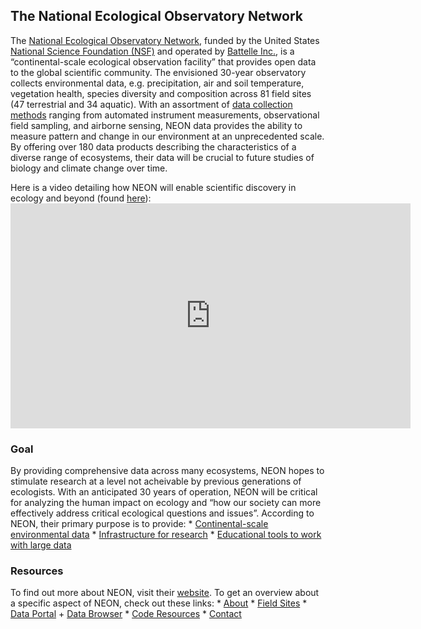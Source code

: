 ## The National Ecological Observatory Network

The <a href='https://www.neonscience.org/' target='_blank'>National Ecological Observatory Network</a>,  funded by the United States <a href='https://nsf.gov' target='_blank'>National Science Foundation (NSF)</a> and operated by <a href='https://www.battelle.org/' target='_blank'>Battelle Inc.</a>, is a "continental-scale ecological observation facility" that provides open data to the global scientific community. The envisioned 30-year observatory collects environmental data, e.g. precipitation, air and soil temperature, vegetation health, species diversity and composition across 81 field sites (47 terrestrial and 34 aquatic). With an assortment of <a href='https://www.neonscience.org/data-collection' target='_blank'>data collection methods</a> ranging from automated instrument measurements, observational field sampling, and airborne sensing, NEON data provides the ability to measure pattern and change in our environment at an unprecedented scale. By offering over 180 data products describing the characteristics of a diverse range of ecosystems, their data will be crucial to future studies of biology and climate change over time.

Here is a video detailing how NEON will enable scientific discovery in ecology and beyond (found <a href='https://www.youtube.com/channel/UCNodgIxpGyEjhV3XXMxFO5g' target='_blank'>here</a>):
<iframe width="640" height="360" src="https://www.youtube.com/embed/sSD84bIkWDw" frameborder="0" allow="autoplay; encrypted-media" allowfullscreen></iframe>

### Goal

By providing comprehensive data across many ecosystems, NEON hopes to stimulate research at a level not acheivable by previous generations of ecologists. With an anticipated 30 years of operation, NEON will be critical for analyzing the human impact on ecology and "how our society can more effectively address critical ecological questions and issues". According to NEON, their primary purpose is to provide:
* <a href='https://www.neonscience.org/data/neon-data-portal' target='_blank'>Continental-scale environmental data</a>
* <a href='https://www.neonscience.org/resources/information-researchers' target='_blank'>Infrastructure for research</a>
* <a href='https://www.neonscience.org/opportunities/learning-opportunities' target='_blank'>Educational tools to work with large data</a>

### Resources
To find out more about NEON, visit their <a href='https://www.neonscience.org/' target='_blank'>website</a>. To get an overview about a specific aspect of NEON, check out these links:
* <a href='https://www.neonscience.org/observatory/about' target='_blank'>About</a>
* <a href='https://www.neonscience.org/field-sites/field-sites-map/list' target='_blank'>Field Sites</a>
* <a href='http://data.neonscience.org/home' target='_blank'>Data Portal</a>
  + <a href='http://data.neonscience.org/static/browse.html' target='_blank'>Data Browser</a>
* <a href='https://www.neonscience.org/data/code-resources' target='_blank'>Code Resources</a>
* <a href='https://www.neonscience.org/observatory/contact-us' target='_blank'>Contact</a>
